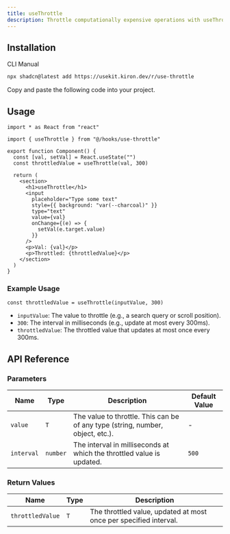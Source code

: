 ```yaml
---
title: useThrottle
description: Throttle computationally expensive operations with useThrottle.
---
```


## Installation

<Tabs defaultValue="cli">

<TabsList>
  <TabsTrigger value="cli">CLI</TabsTrigger>
  <TabsTrigger value="manual">Manual</TabsTrigger>
</TabsList>

<TabsContent value="cli">

```bash
npx shadcn@latest add https://usekit.kiron.dev/r/use-throttle
```

</TabsContent>

<TabsContent value="manual">

<Steps>

<Step>Copy and paste the following code into your project.</Step>

<ComponentSource name="use-throttle" />

</Steps>

</TabsContent>

</Tabs>

## Usage

```tsx {3, 7}
import * as React from "react"

import { useThrottle } from "@/hooks/use-throttle"

export function Component() {
  const [val, setVal] = React.useState("")
  const throttledValue = useThrottle(val, 300)

  return (
    <section>
      <h1>useThrottle</h1>
      <input
        placeholder="Type some text"
        style={{ background: "var(--charcoal)" }}
        type="text"
        value={val}
        onChange={(e) => {
          setVal(e.target.value)
        }}
      />
      <p>Val: {val}</p>
      <p>Throttled: {throttledValue}</p>
    </section>
  )
}
```

### Example Usage

```tsx
const throttledValue = useThrottle(inputValue, 300)
```

- `inputValue`: The value to throttle (e.g., a search query or scroll position).
- `300`: The interval in milliseconds (e.g., update at most every 300ms).
- `throttledValue`: The throttled value that updates at most once every 300ms.

## API Reference

### Parameters

| Name       | Type     | Description                                                                    | Default Value |
| ---------- | -------- | ------------------------------------------------------------------------------ | ------------- |
| `value`    | `T`      | The value to throttle. This can be of any type (string, number, object, etc.). | -             |
| `interval` | `number` | The interval in milliseconds at which the throttled value is updated.          | `500`         |

### Return Values

| Name             | Type | Description                                                       |
| ---------------- | ---- | ----------------------------------------------------------------- |
| `throttledValue` | `T`  | The throttled value, updated at most once per specified interval. |
